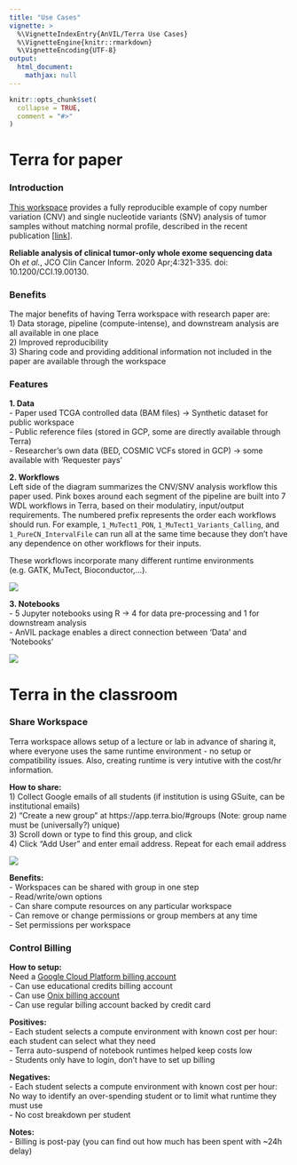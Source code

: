 ```yaml
---
title: "Use Cases"
vignette: >
  %\VignetteIndexEntry{AnVIL/Terra Use Cases}
  %\VignetteEngine{knitr::rmarkdown}
  %\VignetteEncoding{UTF-8}
output:
  html_document:
    mathjax: null
---
```



```r
knitr::opts_chunk$set(
  collapse = TRUE,
  comment = "#>"
)
```



# Terra for paper
### Introduction
[This workspace](https://app.terra.bio/#workspaces/waldronlab-terra/Tumor_Only_CNV) provides a fully reproducible example of copy number variation (CNV) and single nucleotide variants (SNV) analysis of tumor samples without matching normal profile, described in the recent publication [[link](https://ascopubs.org/doi/10.1200/CCI.19.00130)].    

**Reliable analysis of clinical tumor-only whole exome sequencing data**       
Oh *et al.*, JCO Clin Cancer Inform. 2020 Apr;4:321-335. doi: 10.1200/CCI.19.00130.   

### Benefits
The major benefits of having Terra workspace with research paper are:   
1) Data storage, pipeline (compute-intense), and downstream analysis are all available in one place   
2) Improved reproducibility   
3) Sharing code and providing additional information not included in the paper are available through the workspace   


### Features
**1. Data**   
- Paper used TCGA controlled data (BAM files) → Synthetic dataset for public workspace   
- Public reference files (stored in GCP, some are directly available through Terra)   
- Researcher’s own data (BED, COSMIC VCFs stored in GCP) → some available with ‘Requester pays’   

**2. Workflows**   
Left side of the diagram summarizes the CNV/SNV analysis workflow this paper used. 
Pink boxes around each segment of the pipeline are built into 7 WDL workflows in 
Terra, based on their modulatiry, input/output requirements. The numbered prefix
represents the order each workflows should run. For example, `1_MuTect1_PON`, 
`1_MuTect1_Variants_Calling`, and `1_PureCN_IntervalFile` can run all at the same
time because they don't have any dependence on other workflows for their inputs.

These workflows incorporate many different runtime environments (e.g. GATK, MuTect, 
Bioconductor,...).   

![](images/workflow_diagram.png)


**3. Notebooks**   
- 5 Jupyter notebooks using R → 4 for data pre-processing and 1 for downstream analysis   
- AnVIL package enables a direct connection between ‘Data’ and ‘Notebooks’   

![](images/notebooks.png)



# Terra in the classroom 
### Share Workspace
Terra workspace allows setup of a lecture or lab in advance of sharing it, where 
everyone uses the same runtime environment - no setup or compatibility issues. Also, 
creating runtime is very intutive with the cost/hr information. 

**How to share:**   
1) Collect Google emails of all students (if institution is using GSuite, can be institutional emails)   
2) “Create a new group” at https://app.terra.bio/#groups (Note: group name must be (universally?) unique)   
3) Scroll down or type to find this group, and click   
4) Click “Add User” and enter email address. Repeat for each email address   

![](images/share_workspace.png)

**Benefits:**   
- Workspaces can be shared with group in one step   
- Read/write/own options   
- Can share compute resources on any particular workspace   
- Can remove or change permissions or group members at any time   
- Set permissions per workspace   



### Control Billing
**How to setup:**   
Need a [Google Cloud Platform billing account](https://console.cloud.google.com/)   
- Can use educational credits billing account   
- Can use [Onix billing account](https://www.onixnet.com/onspend-cloud-billing)   
- Can use regular billing account backed by credit card   

**Positives:**   
- Each student selects a compute environment with known cost per hour:    
each student can select what they need     
- Terra auto-suspend of notebook runtimes helped keep costs low     
- Students only have to login, don’t have to set up billing

**Negatives:**   
- Each student selects a compute environment with known cost per hour:      
No way to identify an over-spending student or to limit what runtime they must use   
- No cost breakdown per student

**Notes:**   
- Billing is post-pay (you can find out how much has been spent with ~24h delay)

